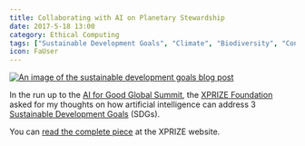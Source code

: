 ```yaml
---
title: Collaborating with AI on Planetary Stewardship
date: 2017-5-18 13:00
category: Ethical Computing
tags: ["Sustainable Development Goals", "Climate", "Biodiversity", "Contributed"]
icon: FaUser
---
```


<a href="https://www.xprize.org/prizes/artificial-intelligence/articles/collaborating-with-ai-on-planetary-stewardship">
  <img alt="An image of the sustainable development goals blog post" src="/static/images/blog/content/SDGCover-small.png" title="Image of Sustainable Development Goals blog post" />
</a>

In the run up to the [AI for Good Global Summit](http://www.itu.int/en/ITU-T/AI/Pages/201706-default.aspx), the [XPRIZE Foundation](https://www.xprize.org/) asked for my thoughts on how artificial intelligence can address 3 [Sustainable Development Goals](http://www.un.org/sustainabledevelopment/sustainable-development-goals/) (SDGs).

You can [read the complete piece](https://www.xprize.org/prizes/artificial-intelligence/articles/collaborating-with-ai-on-planetary-stewardship) at the XPRIZE website.
